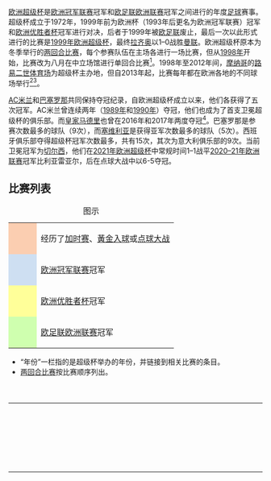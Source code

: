 {{FL}}{{NoteTA
|G1=足球
|G2=UEFA
|G3=英超
|G4=西甲
|G5=德甲
|G6=法甲
|G7=意甲
|G8=俄超
|G9=葡超
|G10=荷甲
|G11=地名
}}

{{Infobox football tournament
| logo                 = 
| founded              = {{Start date and age|1972}}<br />（官方比赛始于1973年）
| number of teams      = 2
| region               = 欧洲（[[歐洲足球協會聯盟|欧足联]]）
| current champion = {{nowrap|{{fbaicon|ENG}} [[切尔西足球俱乐部|切尔西]]（第二冠）}}
| most successful team = {{flagicon|ESP}} [[巴塞罗那足球俱乐部|巴塞罗那]]<br>{{flagicon|ITA}} [[AC米兰|AC米兰]]<br>（各五冠）
| current              = [[2020年欧洲超级杯|2020年欧洲超级杯]]
| image                = 2015 UEFA Super Cup 54.jpg
| caption              = 自[[2006年欧洲超级杯|2006年]]起使用的欧洲超级杯冠军奖杯
}}

[[欧洲超级杯|欧洲超级杯]]是[[欧洲冠军联赛|欧洲冠军联赛]]冠军和[[欧足联欧洲联赛|欧足联欧洲联赛]]冠军之间进行的年度[[足球|足球]]赛事。超级杯成立于1972年，1999年前为欧洲杯（1993年后更名为欧洲冠军联赛）冠军和[[欧洲优胜者杯|欧洲优胜者杯]]冠军进行对决，后者于1999年被[[欧足联|欧足联]]废止，最后一次以此形式进行的比赛是[[1999年欧洲超级杯|1999年欧洲超级杯]]，最终[[拉齐奥|拉齐奥]]以1–0战胜[[曼联|曼联]]。欧洲超级杯原本为冬季举行的[[两回合淘汰赛|两回合比赛]]，每个参赛队伍在主场各进行一场比赛，但从[[1998年欧洲超级杯|1998年]]开始，比赛改为八月在中立场馆进行单回合比赛<ref name="format">{{cite web|title=Competition format|url=https://www.uefa.com/uefasupercup/competitionformat/|accessdate=2012-02-28|publisher=Union of European Football Associations (UEFA)|archive-date=2020-12-27|archive-url=https://web.archive.org/web/20201227195220/https://www.uefa.com/uefasupercup/competitionformat/|dead-url=no}}</ref>。1998年至2012年间，[[摩纳哥|摩纳哥]]的[[路易二世体育场|路易二世体育场]]为超级杯主办地，但自2013年起，比赛每年都在欧洲各地的不同球场举行<ref>{{cite web|title=Prague celebrates 2013 Super Cup honour|url=http://www.uefa.com/uefasupercup/news/newsid=1644318.html|accessdate=2013-05-31|date=2011-06-17|last=Josef|first=Ladislav|work=UEFA.com|publisher=Union of European Football Associations|archive-date=2018-07-01|archive-url=https://web.archive.org/web/20180701155411/http://www.uefa.com/uefasupercup/news/newsid=1644318.html|dead-url=no}}</ref><ref>{{cite web|title=UEFA EURO 2020, UEFA Super Cup decisions|url=http://www.uefa.com/uefa/aboutuefa/organisation/executivecommittee/news/newsid=1836837.html|accessdate=2013-05-31|date=2012-06-30|work=UEFA.com|publisher=Union of European Football Associations|archiveurl=https://web.archive.org/web/20130601100042/http://www.uefa.com/uefa/aboutuefa/organisation/executivecommittee/news/newsid%3D1836837.html|archivedate=2013-06-01|dead-url=yes}}</ref>。

[[AC米兰|AC米兰]]和[[巴塞罗那足球俱乐部|巴塞罗那]]共同保持夺冠纪录，自欧洲超级杯成立以来，他们各获得了五次冠军。AC米兰曾连续两年（[[1989年欧洲超级杯|1989年]]和[[1990年欧洲超级杯|1990年]]）夺冠，他们也成为了首支卫冕超级杯的俱乐部。而[[皇家马德里|皇家马德里]]也曾在2016年和2017年两度夺冠<ref name="format" />。巴塞罗那是参赛次数最多的球队（9次），而[[塞维利亚足球俱乐部|塞维利亚]]是获得亚军次数最多的球队（5次）。西班牙俱乐部夺得超级杯冠军次数最多，共有15次，其次为意大利俱乐部的9次。当前卫冕冠军为[[切尔西足球俱乐部|切尔西]]，他们在[[2021年欧洲超级杯|2021年欧洲超级杯]]中常规时间1–1战平[[2020–21年歐霸盃|2020–21年欧洲联赛]]冠军比利亚雷亚尔，后在点球大战中以6-5夺冠。

==比赛列表==
{| class="wikitable"
|+图示
|-
|width="40px" style="background-color:#FBCEB1" align=center|
|经历了[[加时赛|加时赛]]、[[黃金入球|黃金入球]]或[[互射十二碼|点球大战]]
|-
|width="40px" style="background-color:#cedff2" align=center|
|[[欧洲冠军联赛|欧洲冠军联赛]]冠军
|-
|width="40px" style="background-color:#FFFF99" align=center|
|[[欧洲优胜者杯|欧洲优胜者杯]]冠军
|-
|width="40px" style="background-color:#cfffaf" align=center|
|[[欧足联欧洲联赛|欧足联欧洲联赛]]冠军
|}

*“年份”一栏指的是超级杯举办的年份，并链接到相关比赛的条目。
*[[两回合淘汰赛|两回合比赛]]按比赛顺序列出。

{| class="sortable plainrowheaders wikitable"
|+欧洲超级杯比赛
|-
!scope=col|年份
!scope=col|国家/地区
!scope=col|冠军
!scope=col|比分
!scope=col|亚军
!scope=col|国家/地区
!scope=col|比赛场馆
!scope=col|上座人数
|-
!scope=row rowspan=3 style=text-align:center|[[1973年欧洲超级杯|1973]]{{efn|name=fnB|比赛于1974年一月举行，并非赛季初。而后比赛亦如此。}}
| rowspan="2" |{{NED}}
| rowspan="2" bgcolor="cedff2" |[[阿贾克斯足球俱乐部|阿贾克斯]]
|align=center|0–1
| rowspan="2" bgcolor="FFFF99" |[[AC米兰|AC米兰]]
| rowspan="2" |{{ITA}}
|{{flagicon|ITA}} [[米兰|米兰]][[聖西路球場|圣西罗球场]]
|align=center|{{sort|015|15,000}}
|-
|align=center|6–0
|{{flagicon|NED}} [[阿姆斯特丹|阿姆斯特丹]][[阿姆斯特丹奧林匹克體育場|奥林匹克体育场]]
|align=center|{{sort|025|25,000}}
|-
|colspan=7 align="center"| 阿贾克斯以总分6–1获胜
|-
!scope=row style=text-align:center|1974{{efn|name=fnC|比赛因[[拜仁慕尼黑足球俱乐部|拜仁慕尼黑]]和[[馬德堡足球俱樂部|马德堡]]无法找到适合双方的比赛日期而取消<ref name="history">{{cite web |url=http://www.uefa.com/uefasupercup/history/index.html |title=Club competition winners do battle |publisher=Union of European Football Associations (UEFA) |accessdate=2012-02-28 |archive-date=2010-07-01 |archive-url=https://web.archive.org/web/20100701063110/http://www.uefa.com/uefasupercup/history/index.html |dead-url=no }}</ref>。}}
|align=center colspan=7|（未举行）
|-
!scope=row rowspan=3 style=text-align:center|[[1975年欧洲超级杯|1975]]
| rowspan="2" |{{flagcountry|URS|1955}}
| rowspan="2" bgcolor="FFFF99" |[[基輔迪納摩足球俱樂部|基辅迪纳摩]]
|align=center|1–0
| rowspan="2" bgcolor="cedff2" |[[拜仁慕尼黑足球俱乐部|拜仁慕尼黑]]
| rowspan="2" |{{FRG}}
|{{flagicon|FRG}} [[慕尼黑|慕尼黑]][[慕尼黑奥林匹克体育场|奥林匹克体育场]]
|align=center|{{sort|030|30,000}}
|-
|align=center|2–0
|{{flagicon|URS|1955}} [[基輔|基輔]][[奧林匹克國家綜合體育場|中央体育场]]
|align=center|{{sort|110|110,000}}
|-
|colspan=7 align="center"| 基辅迪纳摩以总分3–0获胜
|-
!scope=row rowspan=3 style=text-align:center|[[1976年欧洲超级杯|1976]]
| rowspan="2" |{{BEL}}
| rowspan="2" bgcolor="FFFF99" |[[皇家安德列治體育會|安德莱赫特]]
|align=center|1–2
| rowspan="2" bgcolor="cedff2" |[[拜仁慕尼黑足球俱乐部|拜仁慕尼黑]]
| rowspan="2" |{{FRG}}
|{{flagicon|FRG}} [[慕尼黑|慕尼黑]][[慕尼黑奥林匹克体育场|奥林匹克体育场]]
|align=center|{{sort|040|40,000}}
|-
|align=center|4–1
|{{flagicon|BEL}} [[安德莱赫特|安德莱赫特]]{{tsl|en|Constant Vanden Stock Stadium|孔斯坦·范登·斯托克球场|阿斯特丽德公园}}
|align=center|{{sort|032|32,000}}
|-
|colspan=7 align="center"| 安德莱赫特以总分5–3获胜
|-
!scope=row rowspan=3 style=text-align:center|[[1977年欧洲超级杯|1977]]
| rowspan="2" |{{ENG}}
| rowspan="2" bgcolor="cedff2" |[[利物浦足球俱乐部|利物浦]]
|align=center|1–1
| rowspan="2" bgcolor="FFFF99" |[[汉堡体育俱乐部|汉堡]]
| rowspan="2" |{{FRG}}
|{{flagicon|FRG}} [[汉堡|汉堡]][[禾克斯公園球場|禾克斯公園球場]]
|align=center|{{sort|016|16,000}}
|-
|align=center|6–0
|{{flagicon|ENG}} [[利物浦|利物浦]][[安菲尔德球场|安菲尔德球场]]
|align=center|{{sort|034|34,931}}
|-
|colspan=7 align="center"| 利物浦以总分7–1获胜
|-
!scope=row rowspan=3 style=text-align:center|[[1978年欧洲超级杯|1978]]
| rowspan="2" |{{BEL}}
| rowspan="2" bgcolor="FFFF99" |[[皇家安德列治體育會|安德莱赫特]]
|align=center|3–1
| rowspan="2" bgcolor="cedff2" |[[利物浦足球俱乐部|利物浦]]
| rowspan="2" |{{ENG}}
|{{flagicon|BEL}} [[安德莱赫特|安德莱赫特]]{{tsl|en|Constant Vanden Stock Stadium|孔斯坦·范登·斯托克球场|阿斯特丽德公园}}
|align=center|{{sort|035|35,000}}
|-
|align=center|1–2
|{{flagicon|ENG}} [[利物浦|利物浦]][[安菲尔德球场|安菲尔德球场]]
|align=center|{{sort|023|23,598}}
|-
|colspan=7 align="center"| 安德莱赫特以总分4–3获胜
|-
!scope=row rowspan=3 style=text-align:center|[[1979年欧洲超级杯|1979]]
| rowspan="2" |{{ENG}}
| rowspan="2" bgcolor="cedff2" |[[诺丁汉森林足球俱乐部|诺丁汉森林]]
|align=center|1–0
| rowspan="2" bgcolor="FFFF99" |[[巴塞罗那足球俱乐部|巴塞罗那]]
| rowspan="2" |{{flagcountry|ESP|1977}}
|{{flagicon|ENG}} [[诺丁汉|诺丁汉]][[城市足球場|城市足球場]]
|align=center|{{sort|023|23,807}}
|-
|align=center|1–1
|{{flagicon|ESP|1977}} [[巴塞罗那|巴塞罗那]][[魯營球場|魯營球場]]
|align=center|{{sort|080|80,000}}
|-
|colspan=7 align="center"| 诺丁汉森林以总分2–1获胜
|-
!scope=row rowspan=3 style=text-align:center|[[1980年欧洲超级杯|1980]]
| rowspan="2" |{{flagcountry|ESP|1977}}
| rowspan="2" bgcolor="FFFF99" |[[巴伦西亚足球俱乐部|瓦伦西亚]]
|align=center|1–2
| rowspan="2" bgcolor="cedff2" |[[诺丁汉森林足球俱乐部|诺丁汉森林]]
| rowspan="2" |{{ENG}}
|{{flagicon|ENG}} [[诺丁汉|诺丁汉]][[城市足球場|城市足球場]]
|align=center|{{sort|012|12,463}}
|-
|align=center|1–0
|{{flagicon|ESP|1977}} [[瓦伦西亚|瓦伦西亚]][[馬斯泰拿球場|路易斯·卡萨诺瓦球场]]
|align=center|{{sort|029|29,038}}
|-
|colspan=7 align="center"| 总分2–2，瓦伦西亚凭借[[作客入球優惠制|客场进球优势]]获胜
|-
!scope=row style=text-align:center|1981{{efn|name=fnD|由于赛程拥挤，利物浦找不到合适的日期与[[第比利斯迪纳摩足球俱乐部|第比利斯迪纳摩]]进行比赛，所以比赛未能举行<ref name="history" />。}}
|align=center colspan=7|（未举行）
|-
!scope=row rowspan=3 style=text-align:center|[[1982年欧洲超级杯|1982]]
| rowspan="2" |{{ENG}}
| rowspan="2" bgcolor="cedff2" |[[阿士東維拉足球會|阿斯顿维拉]]
|align=center|0–1
| rowspan="2" bgcolor="FFFF99" |[[巴塞罗那足球俱乐部|巴塞罗那]]
| rowspan="2" |{{ESP}}
|{{flagicon|ESP}} [[巴塞罗那|巴塞罗那]][[魯營球場|魯營球場]]
|align=center|{{sort|040|40,000}}
|-
|bgcolor=FBCEB1 align=center|3–0 {{aet}}
|{{flagicon|ENG}} [[伯明翰|伯明翰]][[維拉公園球場|維拉公園球場]]
|align=center|{{sort|031|31,750}}
|-
|colspan=7 align="center"| 阿斯顿维拉以总分3–1获胜
|-
!scope=row rowspan=3 style=text-align:center|[[1983年欧洲超级杯|1983]]
| rowspan="2" |{{SCO}}
| rowspan="2" bgcolor="FFFF99" |[[阿伯丁足球俱乐部|阿伯丁]]
|align=center|0–0
| rowspan="2" bgcolor="cedff2" |[[汉堡体育俱乐部|汉堡]]
| rowspan="2" |{{FRG}}
|{{flagicon|FRG}} [[汉堡|汉堡]][[禾克斯公園球場|禾克斯公園球場]]
|align=center|{{sort|015|15,000}}
|-
|align=center|2–0
|{{flagicon|SCO}} [[阿伯丁|阿伯丁]][[皮托德里球場|皮托德里球場]]
|align=center|{{sort|022|22,500}}
|-
|colspan=7 align="center"| 阿伯丁以总分2–0获胜
|-
!scope=row style=text-align:center|[[1984年欧洲超级杯|1984]]{{efn|name=fnE|由于两家俱乐部均赛程拥挤，利物浦和尤文图斯两队主教练达成协议，比赛只进行一场<ref>{{cite news|language=it|url=http://www.archiviolastampa.it/component/option,com_lastampa/task,search/mod,libera/action,viewer/Itemid,3/page,13/articleid,1359_02_1985_0015_0013_19429333/|title=Stasera la Supercoppa, poi quella dei Campioni per fare un bel "poker"|publisher={{tsl|en|La Stampa||Stampa Sera}}|author=Angelo Caroli|date=1985-01-16|page=13|accessdate=2021-02-19|archive-date=2017-11-07|archive-url=https://web.archive.org/web/20171107020840/http://www.archiviolastampa.it/component/option,com_lastampa/task,search/mod,libera/action,viewer/Itemid,3/page,13/articleid,1359_02_1985_0015_0013_19429333/|dead-url=no}}</ref>。}}
|{{ITA}}
|bgcolor=FFFF99|[[尤文图斯足球俱乐部|尤文图斯]]
|align=center|2–0
|bgcolor=cedff2|[[利物浦足球俱乐部|利物浦]] 
|{{ENG}}
|{{flagicon|ITA}} [[都灵|都灵]][[都灵奥林匹克体育场|市政球场]]
|align=center|{{sort|055|55,834}}
|-
!scope=row style=text-align:center|1985{{efn|name=fnF|由于[[希素球場慘劇|英格兰俱乐部被禁止参加欧战]]，比赛因[[埃弗顿足球俱乐部|埃弗顿]]无法参赛而取消<ref>{{cite news |url=https://www.liverpoolecho.co.uk/incoming/everton-fc-forgotten-game-198586-10443502 |title=Everton FC: The forgotten game of the 1985/86 UEFA Super Cup |first=Tom |last=Woods |work={{tsl|en|Liverpool Echo||Liverpool Echo}} |date=2015-11-14 |accessdate=2018-05-04 |archive-date=2018-06-27 |archive-url=https://web.archive.org/web/20180627062603/https://www.liverpoolecho.co.uk/incoming/everton-fc-forgotten-game-198586-10443502 |dead-url=no }}</ref>。}}
|align=center colspan=7|（未举行）
|-
!scope=row style=text-align:center|[[1986年欧洲超级杯|1986]]{{efn|name=fnG|由于政治原因，[[布加勒斯特星足球俱樂部|布加勒斯特星]]和[[基輔迪納摩足球俱樂部|基辅迪纳摩]]同意只进行一场比赛<ref>{{cite web |url=https://www.uefa.com/uefasupercup/history/1986/ |title=1986: Hagi style stirs Steaua |work=UEFA.com |publisher=Union of European Football Associations |accessdate=2020-05-13 |archive-date=2020-05-27 |archive-url=https://web.archive.org/web/20200527135313/https://www.uefa.com/uefasupercup/history/1986/ |dead-url=no }}</ref>。|group=}}
|{{flagcountry|ROU|1965}}
|bgcolor=cedff2|[[布加勒斯特星足球俱樂部|布加勒斯特星]]
|align=center|1–0
|bgcolor=FFFF99|[[基輔迪納摩足球俱樂部|基輔迪納摩]]
|{{URS}}
|{{flagicon|MON}} [[摩纳哥|摩纳哥]][[路易二世体育场|路易二世体育场]]
|align=center|{{sort|008|8,456}}
|-
!scope=row rowspan=3 style=text-align:center|[[1987年欧洲超级杯|1987]]
| rowspan="2" |{{POR}}
| rowspan="2" bgcolor="cedff2" |[[波尔图足球俱乐部|波尔图]]
|align=center|1–0
| rowspan="2" bgcolor="FFFF99" |[[阿贾克斯足球俱乐部|阿贾克斯]]
| rowspan="2" |{{NED}}
|{{flagicon|NED}} [[阿姆斯特丹|阿姆斯特丹]][[阿姆斯特丹奧林匹克體育場|奥林匹克体育场]]
|align=center|{{sort|027|27,000}}
|-
|align=center|1–0
|{{flagicon|POR}} [[波尔图|波尔图]]{{tsl|en|Estádio das Antas|巨龙球场}}
|align=center|{{sort|050|50,000}}
|-
|colspan=7 align="center"| 波尔图以总分2–0获胜
|-
!scope=row rowspan=3 style=text-align:center|[[1988年欧洲超级杯|1988]]
| rowspan="2" |{{BEL}}
| rowspan="2" bgcolor="FFFF99" |[[皇家梅赫倫足球會|梅赫伦]]
|align=center|3–0
| rowspan="2" bgcolor="cedff2" |[[PSV埃因霍温|PSV埃因霍温]]
| rowspan="2" |{{NED}}
|{{flagicon|BEL}} [[梅赫伦|梅赫伦]]{{tsl|en|Argosstadion Achter de Kazerne|卡泽尔内球场}}
|align=center|{{sort|007|7,000}}
|-
|align=center|0–1
|{{flagicon|NED}} [[埃因霍温|埃因霍温]][[飛利浦球場|飛利浦球場]]
|align=center|{{sort|017|17,100}}
|-
|colspan=7 align="center"| 梅赫伦以总分3–1获胜
|-
!scope=row rowspan=3 style=text-align:center|[[1989年欧洲超级杯|1989]]
| rowspan="2" |{{ITA}}
| rowspan="2" bgcolor="cedff2" |[[AC米兰|AC米兰]]
|align=center|1–1
| rowspan="2" bgcolor="FFFF99" |[[巴塞罗那足球俱乐部|巴塞罗那]]
| rowspan="2" |{{ESP}}
|{{flagicon|ESP}} [[巴塞罗那|巴塞罗那]][[魯營球場|魯營球場]]
|align=center|{{sort|050|50,000}}
|-
|align=center|1–0
|{{flagicon|ITA}} [[米蘭|米蘭]][[聖西路球場|聖西路球場]]
|align=center|{{sort|050|50,000}}
|-
|colspan=7 align="center"| AC米兰以总分2–1获胜
|-
!scope=row rowspan=3 style=text-align:center|[[1990年欧洲超级杯|1990]]
| rowspan="2" |{{ITA}}
| rowspan="2" bgcolor="cedff2" |[[AC米兰|AC米兰]]
|align=center|1–1
| rowspan="2" bgcolor="FFFF99" |[[桑普多利亚足球俱乐部|桑普多利亚]]
| rowspan="2" |{{ITA}}
|{{flagicon|ITA}} [[热那亚|热那亚]][[費拉里斯球場|費拉里斯球場]]
|align=center|{{sort|025|25,000}}
|-
|align=center|2–0
|{{flagicon|ITA}} [[博洛尼亚|博洛尼亚]]{{tsl|en|Stadio Renato Dall'Ara|雷纳托·达拉拉球场}}
|align=center|{{sort|025|25,000}}
|-
|colspan=7 align="center"| AC米兰以总分3–1获胜
|-
!scope=row style=text-align:center|[[1991年欧洲超级杯|1991]]{{efn|name=fnH|由于[[南斯拉夫社会主义联邦共和国|南斯拉夫]]政治局势紧张，1991年只进行一场比赛<ref>{{cite web |url=https://www.uefa.com/uefasupercup/history/1991/ |title=1991: McClair makes United's day |publisher=Union of European Football Associations (UEFA) |accessdate=2020-05-13 |archive-date=2020-12-27 |archive-url=https://web.archive.org/web/20201227195233/https://www.uefa.com/uefasupercup/history/1991/ |dead-url=no }}</ref>。|group=}}
|{{ENG}}
|bgcolor=FFFF99|[[曼徹斯特聯足球俱樂部|曼联]]
|align=center|1–0
|bgcolor=cedff2|[[贝尔格莱德红星足球俱乐部|贝尔格莱德红星]] 
|{{YUG}}
|{{flagicon|ENG}} [[曼彻斯特|曼彻斯特]][[老特拉福德球场|老特拉福德球场]]
|align=center|{{sort|022|22,110}}
|-
!scope=row rowspan=3 style=text-align:center|[[1992年欧洲超级杯|1992]]
| rowspan="2" |{{ESP}}
| rowspan="2" bgcolor="cedff2" |[[巴塞罗那足球俱乐部|巴塞罗那]]
|align=center|1–1
| rowspan="2" bgcolor="FFFF99" |[[雲達不萊梅體育會|雲達不萊梅]]
| rowspan="2" |{{GER}}
|{{flagicon|GER}} [[不来梅|不来梅]][[威悉体育场|威悉体育场]]
|align=center|{{sort|022|22,098}}
|-
|align=center|2–1
|{{flagicon|ESP}} [[巴塞罗那|巴塞罗那]][[魯營球場|魯營球場]]
|align=center|{{sort|075|75,000}}
|-
|colspan=7 align="center"| 巴塞罗那以总分3–2获胜
|-
!scope=row rowspan=3 style=text-align:center|[[1993年欧洲超级杯|1993]]
| rowspan="2" |{{ITA}}
| rowspan="2" bgcolor="FFFF99" |[[帕爾馬足球會|帕爾馬]]
|align=center|0–1
| rowspan="2" bgcolor="cedff2" |[[AC米兰|AC米兰]]{{efn|name=fnI|欧洲杯冠军[[马赛奥林匹克|马赛]]因{{tsl|en|French football bribery scandal|法国足球贿赂丑闻|贿赂丑闻}}而被停赛，因此[[AC米兰|AC米兰]]以亚军身份代替马赛参赛<ref>{{cite web |url=https://www.uefa.com/uefasupercup/history/1993/ |title=1993: Crippa wins it for Parma |publisher=Union of European Football Associations (UEFA) |accessdate=2020-05-13 |archive-date=2020-05-27 |archive-url=https://web.archive.org/web/20200527133132/https://www.uefa.com/uefasupercup/history/1993/ |dead-url=no }}</ref>。|group=}}
| rowspan="2" |{{ITA}}
|{{flagicon|ITA}} [[帕爾馬_(意大利)|帕爾馬]][[泰甸尼球場|泰甸尼球場]]
|align=center|{{sort|008|8,083}}
|-
|align=center bgcolor=FBCEB1|2–0 {{aet}}
|{{flagicon|ITA}} [[米蘭|米蘭]][[聖西路球場|聖西路球場]]
|align=center|{{sort|024|24,074}}
|-
|colspan=7 align="center"| 帕爾馬以总分2–1获胜
|-
!scope=row rowspan=3 style=text-align:center|[[1994年欧洲超级杯|1994]]
| rowspan="2" |{{ITA}}
| rowspan="2" bgcolor="cedff2" |[[AC米兰|AC米兰]]
|align=center|0–0
| rowspan="2" bgcolor="FFFF99" |[[阿森纳足球俱乐部|阿森纳]]
| rowspan="2" |{{ENG}}
|{{flagicon|ENG}} [[伦敦|伦敦]][[海布里球场|海布里球场]]
|align=center|{{sort|038|38,044}}
|-
|align=center|2–0
|{{flagicon|ITA}} [[米蘭|米蘭]][[聖西路球場|聖西路球場]]
|align=center|{{sort|023|23,953}}
|-
|colspan=7 align="center"| AC米兰以总分2–0获胜
|-
!scope=row rowspan=3 style=text-align:center|[[1995年欧洲超级杯|1995]]
| rowspan="2" |{{NED}}
| rowspan="2" bgcolor="cedff2" |[[阿贾克斯足球俱乐部|阿贾克斯]]
|align=center|1–1
| rowspan="2" bgcolor="FFFF99" |[[皇家薩拉戈薩|薩拉戈薩]]
| rowspan="2" |{{ESP}}
|{{flagicon|ESP}} [[萨拉戈萨|萨拉戈萨]][[罗马雷达球场|罗马雷达球场]]
|align=center|{{sort|017|17,500}}
|-
|align=center|4–0
|{{flagicon|NED}} [[阿姆斯特丹|阿姆斯特丹]][[阿姆斯特丹奧林匹克體育場|奥林匹克体育场]]
|align=center|{{sort|023|23,000}}
|-
|colspan=7 align="center"| 阿贾克斯以总分5–1获胜
|-
!scope=row rowspan=3 style=text-align:center|[[1996年欧洲超级杯|1996]]
| rowspan="2" |{{ITA}}
| rowspan="2" bgcolor="cedff2" |[[尤文图斯足球俱乐部|尤文图斯]]
|align=center|6–1
| rowspan="2" bgcolor="FFFF99" |[[巴黎圣日耳曼足球俱乐部|巴黎圣日耳曼]]
| rowspan="2" |{{FRA}}
|{{flagicon|FRA}} [[巴黎|巴黎]][[王子公园体育场|王子公园体育场]]
|align=center|{{sort|029|29,519}}
|-
|align=center|3–1
|{{flagicon|ITA}} [[巴勒莫|巴勒莫]][[巴尔贝拉球场|巴尔贝拉球场]]
|align=center|{{sort|035|35,100}}
|-
|colspan=7 align="center"| 尤文图斯以总分9–2获胜
|-
!scope=row rowspan=3 style=text-align:center|[[1997年欧洲超级杯|1997]]
| rowspan="2" |{{ESP}}
| rowspan="2" bgcolor="FFFF99" |[[巴塞罗那足球俱乐部|巴塞罗那]]
|align=center|2–0
| rowspan="2" bgcolor="cedff2" |[[多特蒙德足球俱樂部|多特蒙德]]
| rowspan="2" |{{GER}}
|{{flagicon|ESP}} [[巴塞罗那|巴塞罗那]][[魯營球場|魯營球場]]
|align=center|{{sort|050|50,000}}
|-
|align=center|1–1
|{{flagicon|GER}} [[多特蒙德|多特蒙德]][[西格納伊度納公園|西格納伊度納公園]]
|align=center|{{sort|032|32,500}}
|-
|colspan=7 align="center"| 巴塞罗那以总分3–1获胜
|-
!scope=row style="text-align:center"|[[1998年欧洲超级杯|1998]]
|{{ENG}}
|bgcolor=FFFF99|[[切尔西足球俱乐部|切尔西]]
|align=center|1–0
|bgcolor=cedff2|[[皇家马德里足球俱乐部|皇家马德里]]
|{{ESP}}
| rowspan="15" |{{flagicon|MON}} [[摩纳哥|摩纳哥]][[路易二世体育场|路易二世体育场]]
|align=center|{{sort|010|10,000}}
|-
!scope=row style="text-align:center"|[[1999年欧洲超级杯|1999]]
|{{ITA}} 
|bgcolor=FFFF99|[[拉素體育會|拉齐奥]]
|align=center|1–0
|bgcolor=cedff2|[[曼徹斯特聯足球俱樂部|曼联]] 
|{{ENG}}
|align=center|{{sort|012|12,000}}
|-
!scope=row style="text-align:center"|[[2000年欧洲超级杯|2000]]
|{{TUR}}
|bgcolor=cfffaf|[[加拉塔沙雷體育會|加拉塔萨雷]]
|align=center bgcolor=FBCEB1|2–1 ([[黃金入球|g.g.]])
|bgcolor=cedff2|[[皇家马德里足球俱乐部|皇家马德里]] 
|{{ESP}}
|align=center|{{sort|015|15,000}}
|-
!scope=row style="text-align:center"|[[2001年欧洲超级杯|2001]]
|{{ENG}}
|bgcolor=cfffaf|[[利物浦足球俱乐部|利物浦]]
|align=center|3–2
|bgcolor=cedff2|[[拜仁慕尼黑足球俱乐部|拜仁慕尼黑]] 
|{{GER}}
|align=center|{{sort|013|13,824}}
|-
!scope=row style="text-align:center"|[[2002年欧洲超级杯|2002]]
|{{ESP}}
|bgcolor=cedff2|[[皇家马德里足球俱乐部|皇家马德里]] 
|align=center|3–1
|bgcolor=cfffaf|[[飛燕諾|费耶诺德]]
|{{NED}}
|align=center|{{sort|018|18,284}}
|-
!scope=row style="text-align:center"|[[2003年欧洲超级杯|2003]]
|{{flagcountry|ITA|2003}}
|bgcolor=cedff2|[[AC米兰|AC米兰]] 
|align=center|1–0
|bgcolor=cfffaf|[[波尔图足球俱乐部|波尔图]]
|{{POR}} 
|align=center|{{sort|016|16,885}}
|-
!scope=row style="text-align:center"|[[2004年欧洲超级杯|2004]]
|{{ESP}}
|bgcolor=cfffaf|[[巴伦西亚足球俱乐部|瓦伦西亚]]
|align=center|2–1
|bgcolor=cedff2|[[波尔图足球俱乐部|波尔图]] 
|{{POR}}
|align=center|{{sort|017|17,292}}
|-
!scope=row style="text-align:center"|[[2005年歐洲超級盃|2005]]
|{{ENG}}
|bgcolor=cedff2|[[利物浦足球俱乐部|利物浦]] 
|align=center bgcolor=FBCEB1|3–1 {{aet}}
|bgcolor=cfffaf|[[莫斯科中央陆军足球俱乐部|莫斯科中央陆军]]
|{{RUS}}
|align=center|{{sort|017|17,042}}
|-
!scope=row style="text-align:center"|[[2006年欧洲超级杯|2006]]
|{{ESP}}
|bgcolor=cfffaf|[[塞維利亞足球俱樂部|塞维利亚]]
|align=center|3–0
|bgcolor=cedff2|[[巴塞罗那足球俱乐部|巴塞罗那]] 
|{{ESP}} 
|align=center|{{sort|017|17,480}}
|-
!scope=row style="text-align:center"|[[2007年欧洲超级杯|2007]]
|{{ITA}}
|bgcolor=cedff2|[[AC米兰|AC米兰]] 
|align=center|3–1
|bgcolor=cfffaf|[[塞維利亞足球俱樂部|塞维利亚]]
|{{ESP}}
|align=center|{{sort|017|17,822}}
|-
!scope=row style="text-align:center"|[[2008年欧洲超级杯|2008]]
|{{RUS}}
|bgcolor=cfffaf|[[圣彼得堡泽尼特足球俱乐部|泽尼特]]
|align=center|2–1
|bgcolor=cedff2|[[曼徹斯特聯足球俱樂部|曼联]] 
|{{ENG}}
|align=center|{{sort|018|18,064}}
|-
!scope=row style="text-align:center"|[[2009年欧洲超级杯|2009]]
|{{ESP}}
|bgcolor=cedff2|[[巴塞罗那足球俱乐部|巴塞罗那]] 
|align=center bgcolor=FBCEB1|1–0 {{aet}}
|bgcolor=cfffaf|[[頓內次克礦工足球俱樂部|顿涅茨克矿工]]
|{{UKR}}
|align=center|{{sort|017|17,738}}
|-
!scope=row style="text-align:center"|[[2010年欧洲超级杯|2010]]
|{{ESP}}
|bgcolor=cfffaf|[[马德里竞技俱乐部|马德里竞技]]
|align=center|2–0
|bgcolor=cedff2|[[国际米兰足球俱乐部|国际米兰]] 
|{{ITA}}
|align=center|{{sort|017|17,265}}
|-
!scope=row style="text-align:center"|[[2011年歐洲超級盃|2011]]
|{{ESP}}
|bgcolor=cedff2|[[巴塞罗那足球俱乐部|巴塞罗那]] 
|align=center|2–0
|bgcolor=cfffaf|[[波尔图足球俱乐部|波尔图]]
|{{POR}}
|align=center|{{sort|018|18,048}}
|-
!scope=row style="text-align:center"|[[2012年歐洲超級盃|2012]]
|{{ESP}}
|bgcolor=cfffaf|[[马德里竞技俱乐部|马德里竞技]]
|align=center|4–1
|bgcolor=cedff2|[[切尔西足球俱乐部|切尔西]] 
|{{ENG}}
|align=center|{{sort|014|14,312}}
|-
!scope="row" style="text-align:center"|[[2013年歐洲超級盃|2013]]
|{{GER}}
|bgcolor=cedff2|[[拜仁慕尼黑足球俱乐部|拜仁慕尼黑]]
|align=center bgcolor=FBCEB1|2–2 {{aet}}{{efn|name=fnJ|常规时间比分为1–1，加时赛比分为2–2，拜仁慕尼黑在点球大战中以5–4获胜<ref>{{cite news |first=Andy |last=James |title=Bayern defeat Chelsea on penalties in Super Cup |url=http://www.uefa.com/uefasupercup/season=2013/matches/round=2000456/match=2012139/postmatch/report/index.html#bayern+lift+super+cup |publisher=Union of European Football Associations (UEFA) |date=2013-08-30 |accessdate=2013-08-31 |archive-date=2013-09-01 |archive-url=https://web.archive.org/web/20130901205644/http://www.uefa.com/uefasupercup/season=2013/matches/round=2000456/match=2012139/postmatch/report/index.html#bayern+lift+super+cup |dead-url=no }}</ref>。}}
|bgcolor=cfffaf|[[切尔西足球俱乐部|切尔西]] 
|{{ENG}}
|{{flagicon|CZE}} [[布拉格|布拉格]][[伊甸園體育場|伊甸園體育場]]
|align=center|{{sort|017|17,686}}
|-
!scope="row" style="text-align:center"|[[2014年欧洲超级杯|2014]]
|{{ESP}}
|bgcolor=cedff2|[[皇家马德里足球俱乐部|皇家马德里]]
|align=center|2–0
|bgcolor=cfffaf|[[塞維利亞足球俱樂部|塞维利亚]]
|{{ESP}}
|{{flagicon|WAL}} [[加的夫|加的夫]][[卡迪夫城球場|卡迪夫城球場]]
|align=center|30,854
|-
!scope="row" style="text-align:center"|[[2015年欧洲超级杯|2015]]
|{{ESP}}
|bgcolor=cedff2|[[巴塞罗那足球俱乐部|巴塞罗那]]
|align=center bgcolor=FBCEB1|5–4 {{aet}}
|bgcolor=cfffaf|[[塞維利亞足球俱樂部|塞维利亚]]
|{{ESP}}
|{{flagicon|GEO}} [[第比利斯|第比利斯]][[鲍里斯·派恰泽迪纳摩体育场|鲍里斯·派恰泽迪纳摩体育场]]
|align=center|51,940
|-
!scope="row" style="text-align:center"|[[2016年歐洲超級盃|2016]]
|{{ESP}}
|bgcolor=cedff2|[[皇家马德里足球俱乐部|皇家马德里]]
|align=center bgcolor=FBCEB1|3–2 {{aet}}
|bgcolor=cfffaf|[[塞維利亞足球俱樂部|塞维利亚]]
|{{ESP}}
|{{flagicon|NOR}} [[特隆赫姆|特隆赫姆]][[拉簡度球場|拉簡度球場]]
|align=center|17,939
|-
!scope="row" style="text-align:center"|[[2017年歐洲超級盃|2017]]
|{{ESP}}
|bgcolor=cedff2|[[皇家马德里足球俱乐部|皇家马德里]]
|align=center |2–1
|bgcolor=cfffaf|[[曼徹斯特聯足球俱樂部|曼联]]
|{{ENG}}
|{{flagicon|Macedonia}} [[斯科普里|斯科普里]][[菲利普二世體育場|菲利普二世體育場]]
|align=center|30,421
|-
!scope="row" style="text-align:center"|[[2018年歐洲超級盃|2018]]
|{{ESP}}
|bgcolor=cfffaf|[[马德里竞技俱乐部|马德里竞技]]
|align=center bgcolor=FBCEB1|4–2 {{aet}}
|bgcolor=cedff2|[[皇家马德里足球俱乐部|皇家马德里]]
|{{ESP}}
|{{flagicon|EST}} [[塔林|塔林]][[阿勒柯克競技場|阿勒柯克競技場]]
|align=center|12,424
|-
!scope="row" style="text-align:center"|[[2019年歐洲超級盃|2019]]
|{{ENG}}
|bgcolor=cedff2|[[利物浦足球俱乐部|利物浦]] 
|align=center bgcolor=FBCEB1|2–2 {{aet}}{{efn|常规时间比分为1–1，加时赛比分为2–2，利物浦在点球大战中以5–4获胜。}}
|bgcolor=cfffaf|[[切尔西足球俱乐部|切尔西]]
|{{ENG}}
|{{flagicon|TUR}} [[伊斯坦布尔|伊斯坦布尔]]{{tsl|en|Vodafone Park|沃达丰公园球场}}
|align=center|38,434
|-
!scope="row" style="text-align:center"|[[2020年欧洲超级杯|2020]]
|{{GER}}
|bgcolor=cedff2|[[拜仁慕尼黑足球俱乐部|拜仁慕尼黑]]
|align=center bgcolor=FBCEB1|2–1 {{aet}}
|bgcolor=cfffaf|[[塞維利亞足球俱樂部|塞维利亚]]
|{{ESP}}
|{{flagicon|HUN}} [[布达佩斯|布达佩斯]][[普斯卡什竞技场|普斯卡什竞技场]]{{efn|比赛原计划在葡萄牙[[波尔图|波尔图]]的[[火龙球场|火龙球场]]举行，但因[[2019冠状病毒病欧洲疫情|2019冠状病毒病欧洲疫情]]而推迟<ref name="venue">{{cite news |url=https://www.uefa.com/insideuefa/mediaservices/news/0245-0f8e60d11f0f-78765b792753-1000--istanbul-to-host-2020-uefa-champions-league-final/?referrer=%2Finsideuefa%2Fnews%2Fnewsid%3D2560806 |title=Istanbul to host 2020 UEFA Champions League Final |work=UEFA.com |publisher=Union of European Football Associations |date=2018-05-24 |accessdate=2018-05-24 |archive-date=2020-11-25 |archive-url=https://web.archive.org/web/20201125055210/https://www.uefa.com/insideuefa/mediaservices/news/0245-0f8e60d11f0f-78765b792753-1000--istanbul-to-host-2020-uefa-champions-league-final/?referrer=%2Finsideuefa%2Fnews%2Fnewsid%3D2560806 |dead-url=no }}</ref><ref>{{cite news |url=https://www.uefa.com/insideuefa/news/newsid=2642232.html |title=UEFA competitions to resume in August |work=UEFA.com |publisher=Union of European Football Associations |date=2020-06-17 |accessdate=2020-06-17 |archive-date=2020-08-25 |archive-url=https://web.archive.org/web/20200825183219/https://www.uefa.com/insideuefa/about-uefa/news/025e-0fb6101cfdbf-8b878372d79d-1000--uefa-competitions-to-resume-in-august/?referrer=%2finsideuefa%2fnews%2fnewsid%3d2642232 |dead-url=no }}</ref>。|name=|group=}}
|align=center|15,180
|- class="sortbottom"
!scope="row" style="text-align:center"|[[2021年欧洲超级杯|2021]]
|{{ENG}}
|bgcolor=cedff2|[[切尔西足球俱乐部|切尔西]]
|align=center bgcolor=FBCEB1|1–1 {{aet}}{{efn|常规时间比分为1–1，加时赛没有进球，切尔西在点球大战中以6–5获胜。}}
|bgcolor=cfffaf|[[比利亞雷阿爾足球俱樂部|比利亚雷亚尔]]
|{{ESP}}
|{{flagicon|NIR}} [[贝尔法斯特|贝尔法斯特]][[温莎公园|温莎公园]]
|align=center|10,435
|- class="sortbottom"
!colspan="9"|未来赛事
|- class="sortbottom"
!scope="col"|年份
!scope="col"|国家/地区
!scope="col"|俱乐部
!scope="col"|比赛
!scope="col"|俱乐部
!scope="col"|国家/地区
!scope="col"|比赛场馆
!scope="col"|出席人数
|- class="sortbottom"
!scope="row" style="text-align:center"|{{tsl|en|2022 UEFA Super Cup|2022年欧洲超级杯|2022}}
|
|
|align=center |v
|
|
|{{flagicon|FIN}} [[赫尔辛基|赫尔辛基]][[赫爾辛基奧林匹克體育場|奥林匹克体育场]]
|align=center|
|- class="sortbottom"
!scope="row" style="text-align:center"|{{tsl|en|2023 UEFA Super Cup|2023年欧洲超级杯|2023}}
|
|
|align=center |v
|
|
|{{flagicon|RUS}} [[喀山|喀山]][[喀山體育場|阿克巴尔斯竞技场]]
|align=center|
|}

==表现==
===按俱乐部===
{|class="wikitable sortable"
|+各俱乐部欧洲超级杯表现
!俱乐部
!冠军
!亚军
! class="unsortable"|冠军年份{{efn|1974年、1981年及1985年未举行比赛。}}
! class="unsortable"|亚军年份
|-
|{{flagicon|ESP}} [[巴塞罗那足球俱乐部|巴塞罗那]]||align=center|5||align=center|4||[[1992年欧洲超级杯|1992]], [[1997年欧洲超级杯|1997]], [[2009年欧洲超级杯|2009]], [[2011年歐洲超級盃|2011]], [[2015年欧洲超级杯|2015]]||[[1979年欧洲超级杯|1979]], [[1982年欧洲超级杯|1982]], [[1989年欧洲超级杯|1989]], [[2006年欧洲超级杯|2006]]
|-
|{{flagicon|ITA}} [[AC米兰|AC米兰]]||align=center|5||align=center|2||[[1989年欧洲超级杯|1989]], [[1990年欧洲超级杯|1990]], [[1994年欧洲超级杯|1994]], [[2003年欧洲超级杯|2003]], [[2007年欧洲超级杯|2007]]||[[1973年欧洲超级杯|1973]], [[1993年欧洲超级杯|1993]]
|-
|{{flagicon|ESP}} [[皇家马德里足球俱乐部|皇家马德里]]||align=center|4||align=center|3||[[2002年欧洲超级杯|2002]], [[2014年欧洲超级杯|2014]], [[2016年歐洲超級盃|2016]], [[2017年歐洲超級盃|2017]]||[[1998年欧洲超级杯|1998]], [[2000年欧洲超级杯|2000]], [[2018年歐洲超級盃|2018]]
|-
|{{flagicon|ENG}} [[利物浦足球俱乐部|利物浦]]||align=center|4||align=center|2||[[1977年欧洲超级杯|1977]], [[2001年欧洲超级杯|2001]], [[2005年歐洲超級盃|2005]], [[2019年歐洲超級盃|2019]]||[[1978年欧洲超级杯|1978]], [[1984年欧洲超级杯|1984]]
|-
|{{flagicon|ESP}} [[马德里竞技俱乐部|马德里竞技]]||align=center|3||align=center|0||[[2010年欧洲超级杯|2010]], [[2012年歐洲超級盃|2012]], [[2018年歐洲超級盃|2018]] ||—
|-
|{{flagicon|GER}} [[拜仁慕尼黑足球俱乐部|拜仁慕尼黑]]||align=center|2||align=center|3||[[2013年歐洲超級盃|2013]], [[2020年欧洲超级杯|2020]]||[[1975年欧洲超级杯|1975]], [[1976年欧洲超级杯|1976]], [[2001年欧洲超级杯|2001]]
|-
|{{flagicon|ENG}} [[切尔西足球俱乐部|切尔西]]|| align="center" |2|| align="center" |3||[[1998年欧洲超级杯|1998]], [[2021年歐洲超級盃|2021]]||[[2012年歐洲超級盃|2012]], [[2013年歐洲超級盃|2013]], [[2019年歐洲超級盃|2019]]
|-
|{{flagicon|NED}} [[阿贾克斯足球俱乐部|阿贾克斯]]{{efn|name=Ajax 1972|不包括[[1972年欧洲超级杯|1972年欧洲超级杯]]，它既非[[欧足联|欧足联]]组织，冠军也不受欧足联官方承认。}}||align=center|2||align=center|1||[[1973年欧洲超级杯|1973]], [[1995年欧洲超级杯|1995]]||[[1987年欧洲超级杯|1987]]
|-
|{{flagicon|BEL}} [[皇家安德列治體育會|安德莱赫特]]||align=center|2||align=center|0||[[1976年欧洲超级杯|1976]], [[1978年欧洲超级杯|1978]]||—
|-
|{{flagicon|ESP}} [[巴伦西亚足球俱乐部|巴伦西亚]]|| align="center" |2|| align="center" |0||[[1980年欧洲超级杯|1980]], [[2004年欧洲超级杯|2004]]||—
|-
|{{flagicon|ITA}} [[尤文图斯足球俱乐部|尤文图斯]]|| align="center" |2|| align="center" |0||[[1984年欧洲超级杯|1984]], [[1996年欧洲超级杯|1996]]||—
|-
|{{flagicon|ESP}} [[塞維利亞足球俱樂部|塞维利亚]]||align=center|1||align=center|5||[[2006年欧洲超级杯|2006]]||[[2007年欧洲超级杯|2007]], [[2014年欧洲超级杯|2014]], [[2015年欧洲超级杯|2015]], [[2016年歐洲超級盃|2016]], [[2020年欧洲超级杯|2020]]
|-
|{{flagicon|POR}} [[波尔图足球俱乐部|波尔图]]||align=center|1||align=center|3||[[1987年欧洲超级杯|1987]]||[[2003年欧洲超级杯|2003]], [[2004年欧洲超级杯|2004]], [[2011年歐洲超級盃|2011]]
|-
|{{flagicon|ENG}} [[曼徹斯特聯足球俱樂部|曼联]]|| align="center" |1|| align="center" |3||[[1991年欧洲超级杯|1991]]||[[1999年欧洲超级杯|1999]], [[2008年欧洲超级杯|2008]], [[2017年歐洲超級盃|2017]]
|-
|{{flagicon|UKR}} [[基輔迪納摩足球俱樂部|基辅迪纳摩]]{{efn|1975年及1986年代表{{tsl|en|Football Federation of the Soviet Union|苏联足球联合会|苏联}}参赛。}}||align=center|1||align=center|1||[[1975年欧洲超级杯|1975]]||[[1986年欧洲超级杯|1986]]
|-
|{{flagicon|ENG}} [[诺丁汉森林足球俱乐部|诺丁汉森林]]||align=center|1||align=center|1||[[1979年欧洲超级杯|1979]]||[[1980年欧洲超级杯|1980]]
|-
|{{flagicon|ENG}} [[阿士東維拉足球會|阿斯顿维拉]]||align=center|1||align=center|0||[[1982年欧洲超级杯|1982]]||—
|-
|{{flagicon|SCO}} [[阿伯丁足球俱乐部|阿伯丁]]||align=center|1||align=center|0||[[1983年欧洲超级杯|1983]]||—
|-
|{{flagicon|ROU}} [[布加勒斯特星足球俱樂部|布加勒斯特星]]||align=center|1||align=center|0||[[1986年欧洲超级杯|1986]]||—
|-
|{{flagicon|BEL}} [[皇家梅赫倫足球會|梅赫伦]]||align=center|1||align=center|0||[[1988年欧洲超级杯|1988]]||—
|-
|{{flagicon|ITA}} [[帕爾馬足球會|帕尔马]]||align=center|1||align=center|0||[[1993年欧洲超级杯|1993]]||—
|-
|{{flagicon|ITA}} [[拉素體育會|拉齐奥]]||align=center|1||align=center|0||[[1999年欧洲超级杯|1999]]||—
|-
|{{flagicon|TUR}} [[加拉塔沙雷體育會|加拉塔萨雷]]||align=center|1||align=center|0||[[2000年欧洲超级杯|2000]]||—
|-
|{{flagicon|RUS}} [[圣彼得堡泽尼特足球俱乐部|泽尼特]]||align=center|1||align=center|0||[[2008年欧洲超级杯|2008]]||—
|-
|{{flagicon|GER}} [[汉堡体育俱乐部|汉堡]]||align=center|0||align=center|2||—||[[1977年欧洲超级杯|1977]], [[1983年欧洲超级杯|1983]]
|-
|{{flagicon|NED}} [[PSV埃因霍温|PSV埃因霍温]]||align=center|0||align=center|1||—||[[1988年欧洲超级杯|1988]]
|-
|{{flagicon|ITA}} [[桑普多利亚足球俱乐部|桑普多利亚]]||align=center|0||align=center|1||—||[[1990年欧洲超级杯|1990]]
|-
|{{flagicon|SRB}} [[贝尔格莱德红星足球俱乐部|贝尔格莱德红星]]{{efn|1991年代表{{tsl|en|Football Association of Yugoslavia|南斯拉夫足球协会|南斯拉夫}}参赛。}}||align=center|0||align=center|1||—||[[1991年欧洲超级杯|1991]]
|-
|{{flagicon|GER}} [[雲達不萊梅體育會|云达不来梅]]||align=center|0||align=center|1||—||[[1992年欧洲超级杯|1992]]
|-
|{{flagicon|ENG}} [[阿森纳足球俱乐部|阿森纳]]||align=center|0||align=center|1||—||[[1994年欧洲超级杯|1994]]
|-
|{{flagicon|ESP}} [[皇家薩拉戈薩|萨拉戈萨]]||align=center|0||align=center|1||—||[[1995年欧洲超级杯|1995]]
|-
|{{flagicon|FRA}} [[巴黎圣日耳曼足球俱乐部|巴黎圣日耳曼]]||align=center|0||align=center|1||—||[[1996年欧洲超级杯|1996]]
|-
|{{flagicon|GER}} [[多特蒙德足球俱樂部|多特蒙德]]||align=center|0||align=center|1||—||[[1997年欧洲超级杯|1997]]
|-
|{{flagicon|NED}} [[费耶诺德|费耶诺德]]||align=center|0||align=center|1||—||[[2002年欧洲超级杯|2002]]
|-
|{{flagicon|RUS}} [[莫斯科中央陆军足球俱乐部|莫斯科中央陆军]]||align=center|0||align=center|1||—||[[2005年歐洲超級盃|2005]]
|-
|{{flagicon|UKR}} [[頓內次克礦工足球俱樂部|顿涅茨克矿工]]||align=center|0||align=center|1||—||[[2009年欧洲超级杯|2009]]
|-
|{{flagicon|ITA}} [[国际米兰足球俱乐部|国际米兰]]||align=center|0||align=center|1||—||[[2010年欧洲超级杯|2010]]
|-
|{{flagicon|ESP}} [[比利亞雷阿爾足球俱樂部|比利亚雷亚尔]]||align=center|0||align=center|1||—||[[2021年欧洲超级杯|2021]]
|}

===按国家/地区===
{| class="wikitable plainrowheaders sortable"
|+各国家/地区表现
|-
!scope="col"|国家/地区
!scope="col"|冠军
!scope="col"|亚军
!scope="col"|总计
|-
!scope="row"|{{ESP}}
|align=center|15
|align=center|14
|align=center|29
|-
!scope="row"|{{ENG}}
|align=center|9
|align=center|10
|align=center|19
|-
!scope="row"|{{ITA}}
|align=center|9
|align=center|4
|align=center|13
|-
!scope="row"|{{BEL}}
|align=center|3
|align=center|0
|align=center|3
|-
!scope="row"|{{GER}}{{efn|包括代表[[西德|西德]]的俱乐部，没有代表[[东德|东德]]的俱乐部参加比赛。}}
|align=center|2
|align=center|7
|align=center|9
|-
!scope="row"|{{NED}}{{efn|name=Ajax 1972}}
|align=center|2
|align=center|3
|align=center|5
|-
!scope="row"|{{POR}}
|align=center|1
|align=center|3
|align=center|4
|-
!scope="row"|{{RUS}}
|align=center|1
|align=center|1
|align=center|2
|-
!scope="row"|{{URS}}{{efn|苏联的两次参赛球队均为[[乌克兰苏维埃社会主义共和国|乌克兰苏维埃社会主义共和国]]俱乐部。}}
|align=center|1
|align=center|1
|align=center|2
|-
!scope="row"|{{ROU}}
|align=center|1
|align=center|0
|align=center|1
|-
!scope="row"|{{SCO}}{{efn|name=Ajax 1972}}
|align=center|1
|align=center|0
|align=center|1
|-
!scope="row"|{{TUR}}
|align=center|1
|align=center|0
|align=center|1
|-
!scope="row"|{{FRA}}
|align=center|0
|align=center|1
|align=center|1
|-
!scope="row"|{{UKR}}
|align=center|1
|align=center|1
|align=center|2
|-
!scope="row"|{{YUG}}{{efn|南斯拉夫的参赛球队为[[塞尔维亚社会主义共和国|塞尔维亚社会主义共和国]]俱乐部。}}
|align=center|0
|align=center|1
|align=center|1
|}

===按参赛方式===
{| class="wikitable plainrowheaders sortable"
|+各参赛方式参赛队伍欧洲超级杯表现
|-
!scope=col|赛事名称
!scope=col|冠军
!scope=col|亚军
|-
!scope=row|[[欧洲冠军联赛|欧洲冠军联赛]]{{efn|1956年至1992年间称欧洲冠军俱乐部杯。}}
|align=center|26
|align=center|20
|-
!scope=row|[[欧洲优胜者杯|欧洲优胜者杯]]{{efn|1999年以欧洲联盟杯之名合并，但过往冠军仍各自独立。}}
|align=center|12
|align=center|12
|-
!scope=row|[[欧足联欧洲联赛|欧足联欧洲联赛]]{{efn|1971年至2009年间称欧洲联盟杯。}}
|align=center|8
|align=center|14
|}

==参见==
*[[欧洲冠军联赛决赛列表|欧洲冠军联赛决赛列表]]
*[[歐洲足總歐洲聯賽決賽列表|歐洲足總歐洲聯賽決賽列表]]
*{{tsl|en|List of UEFA Cup Winners' Cup finals|欧洲优胜者杯决赛列表}}
*[[欧洲足联国际托托杯冠军列表|欧洲足联国际托托杯冠军列表]]
*[[欧洲超级杯冠军主教练列表|欧洲超级杯冠军主教练列表]]

==注释==
{{notelist}}

==参考文献==
'''汇编'''
{{refbegin}}
*{{cite web |url=http://www.rsssf.com/tabless/sup.html |title=European Super Cup |publisher=Rec. Sport. Soccer Statistics Foundation (RSSSF) |date=2010-09-24 |accessdate=2012-02-28 |first=Karel |last=Stokkermans |archive-date=2012-02-12 |archive-url=https://www.webcitation.org/65Ofl32o8?url=http://www.rsssf.com/tabless/sup.html |dead-url=no }}
{{refend}}

'''来源'''
{{Reflist|30em}}

==外部链接==
* [https://web.archive.org/web/20050830105005/http://www.uefa.com/competitions/supercup/index.html 欧洲超级杯官方历史]

{{歐洲足總俱樂部賽事冠軍}}
{{欧洲超级杯}}
{{歐洲超級盃盟主}}

[[Category:歐洲超級盃|Category:歐洲超級盃]]
[[Category:足球賽事列表|UEFA Super Cup]]
